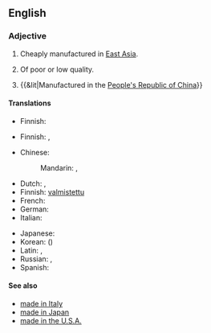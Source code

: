 {{wikipedia}}
==English==

===Adjective===
{{en-adj|pos=[[made]] [[in]] [[China]]|-}}

# {{idiomatic}} Cheaply manufactured in [[East Asia]].
# {{idiomatic}} Of poor or low quality.
# {{&lit|Manufactured in the [[People's Republic of China]]}}

====Translations====
{{trans-top|cheaply manufactured in East Asia}}
* Finnish: {{t|fi|kiinalainen}}
{{trans-mid}}
{{trans-bottom}}

{{trans-top|of poor and low quality}}
* Finnish: {{t|fi|kiinalainen}}, {{t|fi|venäläinen}}
{{trans-mid}}
{{trans-bottom}}

{{trans-top|manufactured in the PRC}}
* Chinese:
*: Mandarin: {{t-|cmn|中國製造|sc=Hani}}, {{t-|cmn|中国制造|tr=Zhōngguó zhìzào|sc=Hani}}
* Dutch: {{t|nl|geproduceerd in China}}, {{t|nl|vervaardigd in China}}
* Finnish: [[valmistettu]] {{t|fi|Kiina|alt=Kiinassa}}
* French: {{t|fr|fabriqué en Chine}}
* German: {{t|de|hergestellt in China}}
* Italian: {{t|it|fatto in Cina}}
{{trans-mid}}
* Japanese: {{t|ja|中国製|tr=ちゅうごくせい, Chūgoku-sei|sc=Jpan}}
* Korean: {{t|ko|중국산|tr=Jungguk-san|sc=Kore}} ({{t|ko|中國産|sc=Kore}})
* Latin: {{t|la|factum in Sina|n}}, {{t|la|factus in Sina|m}}
* Russian: {{t|ru|сделано в Китае|tr=sdélano v Kitáje|sc=Cyrl}}, {{t|ru|сделано в КНР|tr=sdélano v ka-en-ér|sc=Cyrl}} {{qualifier|less common}}
* Spanish: {{t|es|hecho en China}}
{{trans-bottom}}

====See also====
* [[made in Italy]]
* [[made in Japan]]
* [[made in the U.S.A.]]